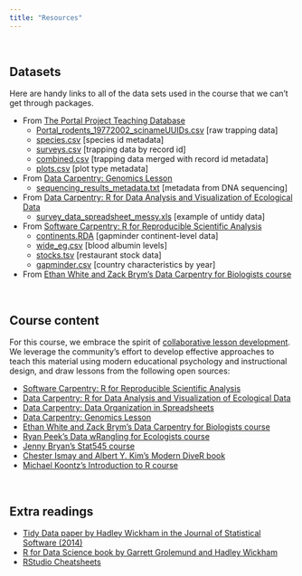 ```yaml
---
title: "Resources"
---
```


<br>

## Datasets

Here are handy links to all of the data sets used in the course that we can't
get through packages.

* From [The Portal Project Teaching Database](https://doi.org/10.6084/m9.figshare.1314459.v6)
    + [Portal_rodents_19772002_scinameUUIDs.csv](data/Portal_rodents_19772002_scinameUUIDs.csv) [raw trapping data]
    + [species.csv](data/species.csv) [species id metadata]
    + [surveys.csv](data/surveys.csv) [trapping data by record id]
    + [combined.csv](data/combined.csv) [trapping data merged with record id metadata]
    + [plots.csv](data/plots.csv) [plot type metadata]
* From [Data Carpentry: Genomics Lesson](https://jasonjwilliamsny.github.io/tidiness-genomics/)
    + [sequencing_results_metadata.txt](data/sequencing_results_metadata.txt) [metadata from DNA sequencing]
* From [Data Carpentry: R for Data Analysis and Visualization of Ecological Data](http://www.datacarpentry.org/R-ecology-lesson/)
    + [survey_data_spreadsheet_messy.xls](data/survey_data_spreadsheet_messy.xls) [example of untidy data]
* From [Software Carpentry: R for Reproducible Scientific Analysis](http://data-lessons.github.io/gapminder-R/)
    + [continents.RDA](data/continents.RDA) [gapminder continent-level data]
    + [wide_eg.csv](data/wide_eg.csv) [blood albumin levels]
    + [stocks.tsv](data/stocks.tsv) [restaurant stock data]
    + [gapminder.csv](data/gapminder.csv) [country characteristics by year]
* From [Ethan White and Zack Brym's Data Carpentry for Biologists course](http://www.datacarpentry.org/semester-biology/)

<br>

## Course content

For this course, we embrace the spirit of [collaborative lesson development](https://arxiv.org/abs/1707.02662). We leverage the community's effort to develop effective approaches to teach this material using modern educational psychology and instructional design, and draw lessons from the following open sources:

* [Software Carpentry: R for Reproducible Scientific Analysis](http://data-lessons.github.io/gapminder-R/)
* [Data Carpentry: R for Data Analysis and Visualization of Ecological Data](http://www.datacarpentry.org/R-ecology-lesson/)
* [Data Carpentry: Data Organization in Spreadsheets](http://www.datacarpentry.org/spreadsheet-ecology-lesson/)
* [Data Carpentry: Genomics Lesson](https://jasonjwilliamsny.github.io/tidiness-genomics/)
* [Ethan White and Zack Brym's Data Carpentry for Biologists course](http://www.datacarpentry.org/semester-biology/)
* [Ryan Peek's Data wRangling for Ecologists course](https://gge-ucd.github.io/wRangling-Ecology/)
* [Jenny Bryan's Stat545 course](http://stat545.com/)
* [Chester Ismay and Albert Y. Kim's Modern DiveR book](https://ismayc.github.io/moderndiver-book/)
* [Michael Koontz's Introduction to R course](http://introtor.weebly.com/)

<br>

## Extra readings

* [Tidy Data paper by Hadley Wickham in the Journal of Statistical Software (2014)](https://www.jstatsoft.org/article/view/v059i10)
* [R for Data Science book by Garrett Grolemund and Hadley Wickham](http://r4ds.had.co.nz/)
* [RStudio Cheatsheets](https://www.rstudio.com/resources/cheatsheets/)